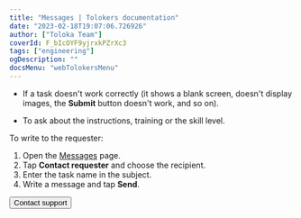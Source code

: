 ```yaml
---
title: "Messages | Tolokers documentation"
date: "2023-02-18T19:07:06.726926"
author: ["Toloka Team"]
coverId: F_bIcOYF9yjrxkPZrXc3
tags: ["engineering"]
ogDescription: ""
docsMenu: "webTolokersMenu"
---
```



<MessagesContent/>

- If a task doesn't work correctly (it shows a blank screen, doesn't display images, the **Submit** button doesn't work, and so on).

- To ask about the instructions, training or the skill level.

To write to the requester:

1. Open the [Messages](http://toloka.yandex.com/messages) page.
1. Tap **Contact requester** and choose the recipient.
1. Enter the task name in the subject.
1. Write a message and tap **Send**.

<Button themeColor="light" view="default" size="l" type="link" url="./troubleshooting/troubleshooting#not_working_properly">Contact support</Button>

